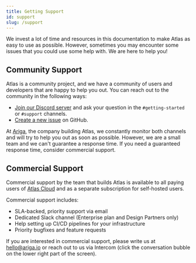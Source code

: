 ```yaml
---
title: Getting Support
id: support
slug: /support
---
```


We invest a lot of time and resources in this documentation to make Atlas as easy to use as possible. However,
sometimes you may encounter some issues that you could use some help with. We are here to help you!

## Community Support

Atlas is a community project, and we have a community of users and developers that are happy to help you out. You can
reach out to the community in the following ways:

* [Join our Discord server](https://discord.gg/zZ6sWVg6NT) and ask your question in the `#getting-started` or `#support` channels.
* [Create a new issue](https://github.com/ariga/atlas/issues/new/choose) on GitHub.

At [Ariga](https://ariga.io), the company building Atlas, we constantly monitor both channels and will try to help you out as soon
as possible. However, we are a small team and we can't guarantee a response time. If you need a guaranteed response
time, consider commercial support.

## Commercial Support

Commercial support by the team that builds Atlas is available to all paying users of
[Atlas Cloud](https://atlasgo.cloud/pricing) and as a separate subscription for self-hosted users.

Commercial support includes:
* SLA-backed, priority support via email
* Dedicated Slack channel (Enterprise plan and Design Partners only)
* Help setting up CI/CD pipelines for your infrastructure
* Priority bugfixes and feature requests

If you are interested in commercial support, please write us at [hello@ariga.io](mailto:hello@ariga.io?subject=Atlas%20Commercial%20Support)
or reach out to us via Intercom (click the conversation bubble on the lower right part of the screen).
